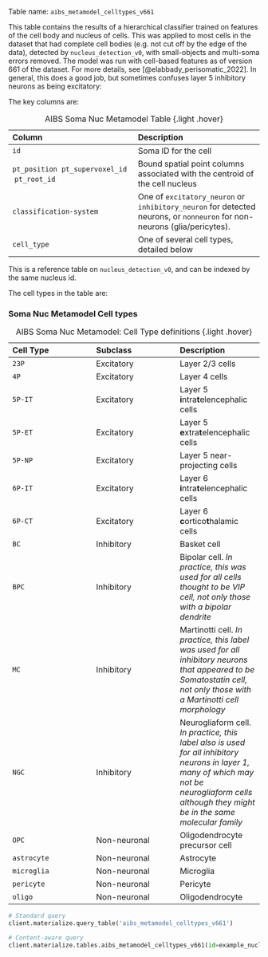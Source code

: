 Table name: `aibs_metamodel_celltypes_v661`

This table contains the results of a hierarchical classifier trained on features of the cell body and nucleus of cells. This was applied to most cells in the dataset that had complete cell bodies (e.g. not cut off by the edge of the data), detected by `nucleus_detection_v0`, with small-objects and multi-soma errors removed. The model was run with cell-based features as of version 661 of the dataset. For more details, see  [@elabbady_perisomatic_2022]. In general, this does a good job, but sometimes confuses layer 5 inhibitory neurons as being excitatory: 

The key columns are:

| Column | Description |
| :--- | :--- |
| `id` | Soma ID for the cell |
| `pt_position` \ `pt_supervoxel_id` \ `pt_root_id` | Bound spatial point columns associated with the centroid of the cell nucleus |
| `classification-system`| One of `excitatory_neuron` or `inhibitory_neuron` for detected neurons, or `nonneuron` for non-neurons (glia/pericytes). |
| `cell_type` | One of several cell types, detailed below |

: AIBS Soma Nuc Metamodel Table {.light .hover}

:::{.callout-tip}
This is a reference table on `nucleus_detection_v0`, and can be indexed by the same nucleus id. 
:::

The cell types in the table are:

::: {.callout-note appearance="minimal" collapse=true}

### Soma Nuc Metamodel Cell types

| Cell Type | Subclass | Description |
| :--- | :--- | :--- |
| `23P` | Excitatory | Layer 2/3 cells | 
| `4P` | Excitatory | Layer 4 cells | 
| `5P-IT` | Excitatory | Layer 5 **i**ntra**t**elencephalic cells | 
| `5P-ET` | Excitatory | Layer 5 **e**xtra**t**elencephalic cells | 
| `5P-NP` | Excitatory | Layer 5 near-projecting cells | 
| `6P-IT` | Excitatory | Layer 6 **i**ntra**t**elencephalic cells | 
| `6P-CT` | Excitatory | Layer 6 **c**ortico**t**halamic cells | 
| `BC` | Inhibitory | Basket cell | 
| `BPC` | Inhibitory | Bipolar cell. *In practice, this was used for all cells thought to be VIP cell, not only those with a bipolar dendrite* | 
| `MC` | Inhibitory | Martinotti cell. *In practice, this label was used for all inhibitory neurons that appeared to be Somatostatin cell, not only those with a Martinotti cell morphology*| 
| `NGC` | Inhibitory | Neurogliaform cell. *In practice, this label also is used for all inhibitory neurons in layer 1, many of which may not be neurogliaform cells although they might be in the same molecular family*| 
| `OPC` | Non-neuronal | Oligodendrocyte precursor cell | 
| `astrocyte` | Non-neuronal | Astrocyte | 
| `microglia` | Non-neuronal | Microglia | 
| `pericyte` | Non-neuronal | Pericyte | 
| `oligo` | Non-neuronal | Oligodendrocyte | 

: AIBS Soma Nuc Metamodel: Cell Type definitions {.light .hover}

:::

```python
# Standard query
client.materialize.query_table('aibs_metamodel_celltypes_v661')

# Content-aware query
client.materialize.tables.aibs_metamodel_celltypes_v661(id=example_nucleus_id).query()
```